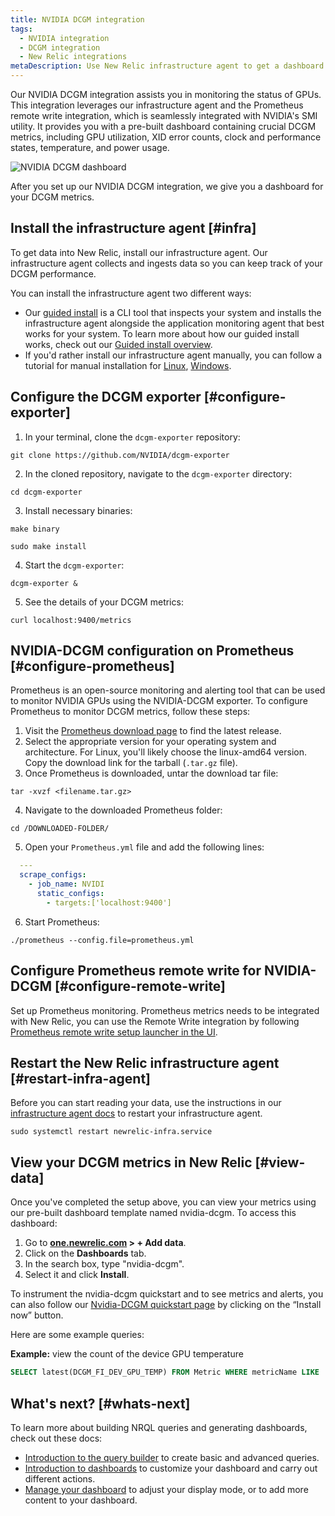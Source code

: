 ```yaml
---
title: NVIDIA DCGM integration
tags:
  - NVIDIA integration
  - DCGM integration
  - New Relic integrations
metaDescription: Use New Relic infrastructure agent to get a dashboard with DCGM metrics.
---
```


Our NVIDIA DCGM integration assists you in monitoring the status of GPUs. This integration leverages our infrastructure agent and the Prometheus remote write integration, which is seamlessly integrated with NVIDIA's SMI utility. It provides you with a pre-built dashboard containing crucial DCGM metrics, including GPU utilization, XID error counts, clock and performance states, temperature, and power usage.

<img
    title="NVIDIA DCGM dashboard"
    alt="NVIDIA DCGM dashboard"
    src={infrastructureNVIDIADCGMDashboard}
/>

<figcaption>
After you set up our NVIDIA DCGM integration, we give you a dashboard for your DCGM metrics.
</figcaption>

## Install the infrastructure agent [#infra]

To get data into New Relic, install our infrastructure agent. Our infrastructure agent collects and ingests data so you can keep track of your DCGM performance.

You can install the infrastructure agent two different ways:

* Our [guided install](https://one.newrelic.com/nr1-core?state=4f81feab-35f7-e97e-9903-52510f8542bd) is a CLI tool that inspects your system and installs the infrastructure agent alongside the application monitoring agent that best works for your system. To learn more about how our guided install works, check out our [Guided install overview](/docs/infrastructure/host-integrations/installation/new-relic-guided-install-overview).
* If you'd rather install our infrastructure agent manually, you can follow a tutorial for manual installation for [Linux](/docs/infrastructure/install-infrastructure-agent/linux-installation/install-infrastructure-monitoring-agent-linux), [Windows](/docs/infrastructure/install-infrastructure-agent/windows-installation/install-infrastructure-monitoring-agent-windows/).

## Configure the DCGM exporter [#configure-exporter]
1. In your terminal, clone the `dcgm-exporter` repository:
```shell
git clone https://github.com/NVIDIA/dcgm-exporter
```
2. In the cloned repository, navigate to the `dcgm-exporter` directory:
```shell
cd dcgm-exporter
```
3. Install necessary binaries:
```shell
make binary
```

```shell
sudo make install
```
4. Start the `dcgm-exporter`:
```shell
dcgm-exporter &
```
5. See the details of your DCGM metrics:
```shell
curl localhost:9400/metrics
```

## NVIDIA-DCGM configuration on Prometheus [#configure-prometheus]

Prometheus is an open-source monitoring and alerting tool that can be used to monitor NVIDIA GPUs using the NVIDIA-DCGM exporter. To configure Prometheus to monitor DCGM metrics, follow these steps:

1. Visit the [Prometheus download page](https://prometheus.io/download/) to find the latest release.
2. Select the appropriate version for your operating system and architecture. For Linux, you'll likely choose the linux-amd64 version. Copy the download link for the tarball (`.tar.gz` file).
3. Once Prometheus is downloaded, untar the download tar file:
```shell
tar -xvzf <filename.tar.gz>
```
4. Navigate to the downloaded Prometheus folder:
```shell
cd /DOWNLOADED-FOLDER/
```
5. Open your `Prometheus.yml` file and add the following lines:
```yml
  ---
  scrape_configs:
    - job_name: NVIDI
      static_configs:
        - targets:['localhost:9400']
```
6. Start Prometheus:
```shell
./prometheus --config.file=prometheus.yml
```

## Configure Prometheus remote write for NVIDIA-DCGM [#configure-remote-write]
Set up Prometheus monitoring. Prometheus metrics needs to be integrated with New Relic, you can use the Remote Write integration by following [Prometheus remote write setup launcher in the UI](https://one.newrelic.com/catalog-pack-details?state=04de330d-ad8b-b61c-68e2-ad852c2ca1d4).



## Restart the New Relic infrastructure agent [#restart-infra-agent]
Before you can start reading your data, use the instructions in our [infrastructure agent docs](/docs/infrastructure/install-infrastructure-agent/manage-your-agent/start-stop-restart-infrastructure-agent/) to restart your infrastructure agent.

```shell
sudo systemctl restart newrelic-infra.service
```
## View your DCGM metrics in New Relic [#view-data]

Once you've completed the setup above, you can view your metrics using our pre-built dashboard template named nvidia-dcgm. To access this dashboard:

1. Go to **[one.newrelic.com](https://one.newrelic.com/) > + Add data**.
2. Click on the **Dashboards** tab.
3. In the search box, type "nvidia-dcgm".
4. Select it and click **Install**.

To instrument the nvidia-dcgm quickstart and to see metrics and alerts, you can also follow our [Nvidia-DCGM quickstart page](https://newrelic.com/instant-observability/nvidia-dcgm) by clicking on the “Install now” button.

Here are some example queries:

**Example:** view the count of the device GPU temperature

```sql
SELECT latest(DCGM_FI_DEV_GPU_TEMP) FROM Metric WHERE metricName LIKE 'DCGM_FI_DEV_GPU_TEMP' TIMESERIES
```

## What's next? [#whats-next]

To learn more about building NRQL queries and generating dashboards, check out these docs:

* [Introduction to the query builder](/docs/query-your-data/explore-query-data/query-builder/introduction-query-builder) to create basic and advanced queries.
* [Introduction to dashboards](/docs/query-your-data/explore-query-data/dashboards/introduction-dashboards) to customize your dashboard and carry out different actions.
* [Manage your dashboard](/docs/query-your-data/explore-query-data/dashboards/manage-your-dashboard) to adjust your <InlinePopover type="dashboards" /> display mode, or to add more content to your dashboard.
